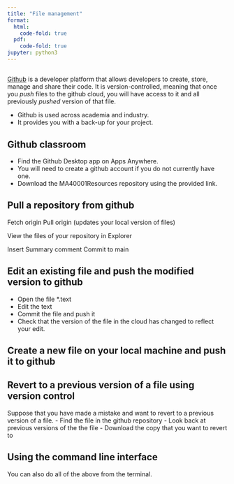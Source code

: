 ```yaml
---
title: "File management"
format:
  html:
    code-fold: true
  pdf:
    code-fold: true    
jupyter: python3
---
```




## 

[Github](https://github.com) is a developer platform that allows developers to create, store, manage and share their code. It is version-controlled, meaning that once you *push* files to the github cloud, you will have access to it and all previously *pushed* version of that file. 

* Github is used across academia and industry.
* It provides you with a back-up for your project.

## Github classroom 

* Find the Github Desktop app on Apps Anywhere.
* You will need to create a github account if you do not currently have one.
* Download the MA40001Resources repository using the provided link.



## Pull a repository from github

Fetch origin
Pull origin (updates your local version of files)

View the files of your repository in Explorer

Insert Summary comment
Commit to main





## Edit an existing file  and push the modified version to github

* Open the file *.text
* Edit the text
* Commit the file and push it
* Check that the version of the file in the cloud has changed to reflect your edit.

## Create a new file on your local machine and push it to github

## Revert to a previous version of a file using version control

Suppose that you have made a mistake and want to revert to a previous version of a file. 
- Find the file in the github repository
- Look back at previous versions of the the file
- Download the copy that you want to revert to



## Using the command line interface

You can also do all of the above from the terminal.




